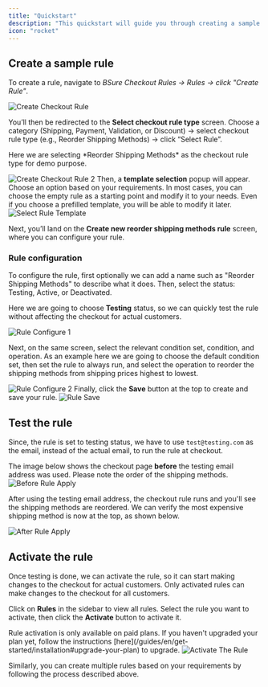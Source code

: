 ```yaml
---
title: "Quickstart"
description: "This quickstart will guide you through creating a sample rule, demonstrating how it works, and how it can be used to customize your Shopify checkout."
icon: "rocket"
---
```


## Create a sample rule

To create a rule, navigate to _BSure Checkout Rules → Rules → click "Create Rule"_.

<img
  src="/images/quickstart/create-checkout-rule.webp"
  alt="Create Checkout Rule"
/>

You’ll then be redirected to the **Select checkout rule type** screen. Choose a category (Shipping, Payment, Validation, or Discount) → select checkout rule type (e.g., Reorder Shipping Methods) → click “Select Rule”.

<Warning>
  Here we are selecting *Reorder Shipping Methods* as the checkout rule type for
  demo purpose.
</Warning>

<img
  src="/images/quickstart/create-checkout-rule-2.webp"
  alt="Create Checkout Rule 2"
/>
Then, a **template selection** popup will appear. Choose an option based on your
requirements. In most cases, you can choose the empty rule as a starting point and
modify it to your needs. Even if you choose a prefilled template, you will be able
to modify it later.
<img
  src="/images/shared/select-rule-template.webp"
  alt="Select Rule Template"
/>

Next, you’ll land on the **Create new reorder shipping methods rule** screen, where you can configure your rule.

### Rule configuration

To configure the rule, first optionally we can add a name such as "Reorder Shipping Methods" to describe what it does. Then, select the status: Testing, Active, or Deactivated.

Here we are going to choose **Testing** status, so we can quickly test the rule without affecting the checkout for actual customers.

<img src="/images/shared/rule-configure-1.webp" alt="Rule Configure 1" />

Next, on the same screen, select the relevant condition set, condition, and operation. As an example here we are going to choose the default condition set, then set the rule to always run, and select the operation to reorder the shipping methods from shipping prices highest to lowest.

<img src="/images/shared/rule-configure-2.webp" alt="Rule Configure 2" />
Finally, click the <b>Save</b> button at the top to create and save your rule.
<img src="/images/shared/save-rule.webp" alt="Rule Save" />

## Test the rule

Since, the rule is set to testing status, we have to use `test@testing.com` as the email, instead of the actual email, to run the rule at checkout.

<Warning>
  The image below shows the checkout page <b>before</b> the testing email
  address was used. Please note the order of the shipping methods.
</Warning>
<img src="/images/shared/before-rule-apply.webp" alt="Before Rule Apply" />

After using the testing email address, the checkout rule runs and you'll see the shipping methods are reordered. We can verify the most expensive shipping method is now at the top, as shown below.

<img src="/images/shared/after-rule-apply.webp" alt="After Rule Apply" />

## Activate the rule

Once testing is done, we can activate the rule, so it can start making changes to the checkout for actual customers. Only activated rules can make changes to the checkout for all customers.

Click on **Rules** in the sidebar to view all rules. Select the rule you want to activate, then click the **Activate** button to activate it.

<Warning>
  Rule activation is only available on paid plans. If you haven't upgraded your
  plan yet, follow the instructions
  [here](/guides/en/get-started/installation#upgrade-your-plan) to upgrade.
</Warning>
<img src="/images/shared/activate-the-rule.webp" alt="Activate The Rule" />

Similarly, you can create multiple rules based on your requirements by following the process described above.
